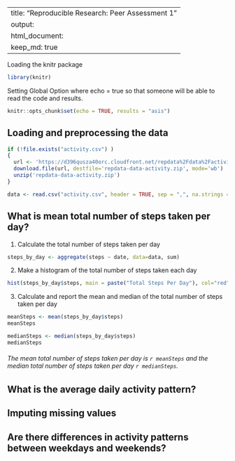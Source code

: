 
---
title: "Reproducible Research: Peer Assessment 1"
output: 
html_document:
keep_md: true
---
Loading the knitr package
```r
library(knitr)
```

Setting Global Option where echo = true so that someone will be able to read the code and results.
```r
knitr::opts_chunk$set(echo = TRUE, results = "asis")
```


## Loading and preprocessing the data
```r
if (!file.exists("activity.csv") )
{
  url <- 'https://d396qusza40orc.cloudfront.net/repdata%2Fdata%2Factivity.zip'  
  download.file(url, destfile='repdata-data-activity.zip', mode='wb')  
  unzip('repdata-data-activity.zip')
}

data <- read.csv("activity.csv", header = TRUE, sep = ",", na.strings = "NA", colClasses=c("numeric", "character", "numeric"))

```


## What is mean total number of steps taken per day?

1. Calculate the total number of steps taken per day

```r
steps_by_day <- aggregate(steps ~ date, data=data, sum)
```

2. Make a histogram of the total number of steps taken each day
```r
hist(steps_by_day$steps, main = paste("Total Steps Per Day"), col="red",xlab="Number of Steps")
```

3. Calculate and report the mean and median of the total number of steps taken per day
```r
meanSteps <- mean(steps_by_day$steps)
meanSteps

medianSteps <- median(steps_by_day$steps)
medianSteps
```

###### The mean total number of steps taken per day is `r meanSteps` and the median total number of steps taken per day `r medianSteps`.



## What is the average daily activity pattern?



## Imputing missing values



## Are there differences in activity patterns between weekdays and weekends?
